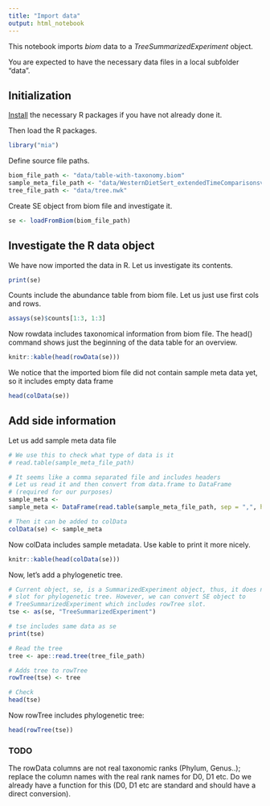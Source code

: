 ```yaml
---
title: "Import data"
output: html_notebook
---
```



This notebook imports _biom_ data to a _TreeSummarizedExperiment_ object. 

You are expected to have the necessary data files in a local subfolder
"data".


## Initialization

[Install](install.R) the necessary R packages if you have not already
done it.

Then load the R packages.


```r
library("mia")
```

Define source file paths.

```r
biom_file_path <- "data/table-with-taxonomy.biom"
sample_meta_file_path <- "data/WesternDietSert_extendedTimeComparisonsv4.txt"
tree_file_path <- "data/tree.nwk"
```


Create SE object from biom file and investigate it.

```r
se <- loadFromBiom(biom_file_path)
```


## Investigate the R data object

We have now imported the data in R. Let us investigate its contents.

```r
print(se)
```


Counts include the abundance table from biom file. Let us just use first cols and rows.

```r
assays(se)$counts[1:3, 1:3]
```

Now rowdata includes taxonomical information from biom file. The head() command
shows just the beginning of the data table for an overview.

```r
knitr::kable(head(rowData(se)))
```


We notice that the imported biom file did not contain sample meta data
yet, so it includes empty data frame

```r
head(colData(se))
```


## Add side information

Let us add sample meta data file

```r
# We use this to check what type of data is it
# read.table(sample_meta_file_path)

# It seems like a comma separated file and includes headers
# Let us read it and then convert from data.frame to DataFrame
# (required for our purposes)
sample_meta <- 
sample_meta <- DataFrame(read.table(sample_meta_file_path, sep = ",", header = TRUE))

# Then it can be added to colData
colData(se) <- sample_meta
```

Now colData includes sample metadata. Use kable to print it more nicely.

```r
knitr::kable(head(colData(se)))
```

Now, let's add a phylogenetic tree.

```r
# Current object, se, is a SummarizedExperiment object, thus, it does not include
# slot for phylogenetic tree. However, we can convert SE object to 
# TreeSummarizedExperiment which includes rowTree slot.
tse <- as(se, "TreeSummarizedExperiment")

# tse includes same data as se
print(tse)
```

```r
# Read the tree 
tree <- ape::read.tree(tree_file_path)

# Adds tree to rowTree
rowTree(tse) <- tree

# Check
head(tse)
```

Now rowTree includes phylogenetic tree:

```r
head(rowTree(tse))
```


### TODO

The rowData columns are not real taxonomic ranks (Phylum, Genus..);
replace the column names with the real rank names for D0, D1 etc. Do
we already have a function for this (D0, D1 etc are standard and
should have a direct conversion).

